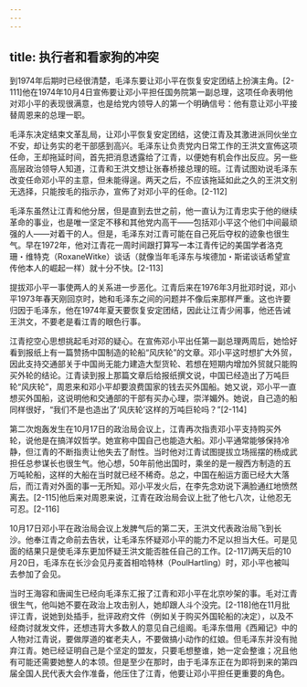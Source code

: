```yaml
---
---
---
```

title: 执行者和看家狗的冲突
---



到1974年后期时已经很清楚，毛泽东要让邓小平在恢复安定团结上扮演主角。[2-111]他在1974年10月4日宣佈要让邓小平担任国务院第一副总理，这项任命表明他对邓小平的表现很满意，也是给党内领导人的第一个明确信号：他有意让邓小平接替周恩来的总理一职。

毛泽东决定结束文革乱局，让邓小平恢复安定团结，这使江青及其激进派同伙坐立不安，却让务实的老干部感到高兴。毛泽东让负责党内日常工作的王洪文宣佈这项任命，王却拖延时间，首先把消息透露给了江青，以便她有机会作出反应。另一些高层政治领导人知道，江青和王洪文想让张春桥接总理的班。江青试图劝说毛泽东改变任命邓小平的主意，但未能得逞。两天之后，不应该拖延如此之久的王洪文别无选择，只能按毛的指示办，宣佈了对邓小平的任命。[2-112]

毛泽东虽然让江青和他分居，但是直到去世之前，他一直认为江青忠实于他的继续革命的事业，也是唯一坚定不移和其他党内高干——包括邓小平这个他们中间最顽强的人——对着干的人。但是，毛泽东对江青可能在自己死后夺权的迹象也很生气。早在1972年，他对江青花一周时间跟打算写一本江青传记的美国学者洛克珊・维特克（RoxaneWitke）谈话（就像当年毛泽东与埃德加・斯诺谈话希望宣传他本人的崛起一样）就十分不快。[2-113]

提拔邓小平一事使两人的关系进一步恶化。江青后来在1976年3月批邓时说，邓小平1973年春天刚回京时，她和毛泽东之间的问题并不像后来那样严重。这也许要归因于毛泽东，他在1974年夏天要恢复安定团结，因此让江青少闹事，他还告诫王洪文，不要老是看江青的眼色行事。

江青挖空心思想挑起毛对邓的疑心。在宣佈邓小平出任第一副总理两周后，她恰好看到报纸上有一篇赞扬中国制造的轮船“风庆轮”的文章。邓小平这时想扩大外贸，因此支持交通部关于中国尚无能力建造大型货轮、若想在短期内增加外贸就只能购买外轮的结论。江青读到报上那篇文章后给报纸撰文说，中国已经造出了万吨巨轮“风庆轮”，周恩来和邓小平却要浪费国家的钱去买外国船。她又说，邓小平一直想买外国船，这说明他和交通部的干部有买办心理，崇洋媚外。她说，自己造的船同样很好，“我们不是也造出了‘风庆轮’这样的万吨巨轮吗？”[2-114]

第二次炮轰发生在10月17日的政治局会议上，江青再次指责邓小平支持购买外轮，说他是在搞洋奴哲学。她宣称中国自己也能造大船。邓小平通常能够保持冷静，但江青的不断指责让他失去了耐性。当时他对江青试图提拔立场摇摆的杨成武担任总参谋长也很生气。他心想，50年前他出国时，乘坐的是一艘西方制造的五万吨轮船，这样的大船在当时就已经不稀奇。总之，中国在船运方面已经大大落后，而江青对外面的事一无所知。邓小平发火后，在李先念劝说下满脸通红地愤然离去。[2-115]他后来对周恩来说，江青在政治局会议上批了他七八次，让他忍无可忍。[2-116]

10月17日邓小平在政治局会议上发脾气后的第二天，王洪文代表政治局飞到长沙。他奉江青之命前去告状，让毛泽东怀疑邓小平的能力不足以担当大任。可是见面的结果只是使毛泽东更加怀疑王洪文能否胜任自己的工作。[2-117]两天后的10月20日，毛泽东在长沙会见丹麦首相哈特林（PoulHartling）时，邓小平也被叫去参加了会见。

当时王海容和唐闻生已经向毛泽东汇报了江青和邓小平在北京吵架的事。毛对江青很生气，他叫她不要在政治上攻击别人，她却跟人斗个没完。[2-118]他在11月批评江青，说她到处插手，批评政府文件（例如关于购买外国轮船的决定），以及不经商讨就发文件，还想违背大多数人的意见自己组阁。毛泽东借用《西厢记》中的人物对江青说，要做厚道的崔老夫人，不要做搞小动作的红娘。但毛泽东并没有抛弃江青。她已经证明自己是个坚定的盟友，只要毛想整谁，她一定会整谁；况且他有可能还需要她整人的本领。但是至少在那时，由于毛泽东正在为即将到来的第四届全国人民代表大会作准备，他压住了江青，他要让邓小平担任更重要的角色。